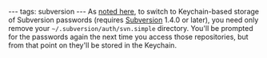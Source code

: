 ---
tags: subversion
---
As [http://www.friday.com/bbum/2006/09/12/subversion-14-adds-keychain-support/ noted here], to switch to Keychain-based storage of Subversion passwords (requires [[Subversion]] 1.4.0 or later), you need only remove your <tt>~/.subversion/auth/svn.simple</tt> directory. You'll be prompted for the passwords again the next time you access those repositories, but from that point on they'll be stored in the Keychain.
